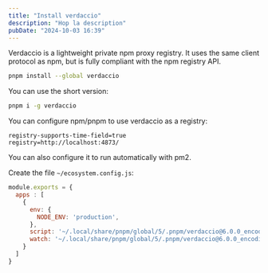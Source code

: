 ```yaml
---
title: "Install verdaccio"
description: "Hop la description"
pubDate: "2024-10-03 16:39"
---
```


Verdaccio is a lightweight private npm proxy registry.
It uses the same client protocol as npm, but is fully
compliant with the npm registry API.

```sh
pnpm install --global verdaccio
```

You can use the short version:

```sh
pnpm i -g verdaccio
```

You can configure npm/pnpm to use verdaccio as a registry:

```
registry-supports-time-field=true
registry=http://localhost:4873/
```

You can also configure it to run automatically with pm2.

Create the file `~/ecosystem.config.js`:

```js
module.exports = {
  apps : [
    {
      env: {
        NODE_ENV: 'production',
      },
      script: '~/.local/share/pnpm/global/5/.pnpm/verdaccio@6.0.0_encoding@0.1.13_typanion@3.14.0/node_modules/verdaccio/bin/verdaccio',
      watch: '~/.local/share/pnpm/global/5/.pnpm/verdaccio@6.0.0_encoding@0.1.13_typanion@3.14.0/node_modules/verdaccio/'
    }
  ]
}

```
